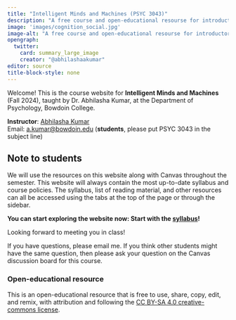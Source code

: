 ```yaml
---
title: "Intelligent Minds and Machines (PSYC 3043)"
description: "A free course and open-educational resourse for introductory cognitive psychology"
image: 'images/cognition_social.jpg'
image-alt: "A free course and open-educational resourse for introductory cognitive psychology"
opengraph:
  twitter:
    card: summary_large_image
    creator: "@abhilashaakumar"
editor: source
title-block-style: none
---
```


Welcome! This is the course website for **Intelligent Minds and Machines** (Fall 2024), taught by Dr. Abhilasha Kumar, at the Department of Psychology, Bowdoin College.

**Instructor**: <a href="https://thelexiconlab.github.io/people/" target="_blank">Abhilasha Kumar </a><br> 
Email: [a.kumar\@bowdoin.edu](a.kumar@bowdoin.edu) (**students**, please put PSYC 3043 in the subject line)

## Note to students

We will use the resources on this website along with Canvas throughout the semester. This website will always contain the most up-to-date syllabus and course policies. The syllabus, list of reading material, and other resources can all be accessed using the tabs at the top of the page or through the sidebar.

**You can start exploring the website now: Start with the [syllabus](articles/course_docs/syllabus.html)! **

Looking forward to meeting you in class!

If you have questions, please email me. If you think other students might have the same question, then please ask your question on the Canvas discussion board for this course.

### Open-educational resource

This is an open-educational resource that is free to use, share, copy, edit, and remix, with attribution and following the [CC BY-SA 4.0 creative-commons license](https://creativecommons.org/licenses/by-sa/4.0/).
